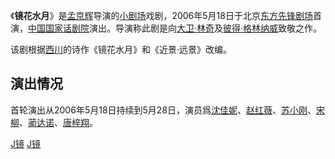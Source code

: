 《'''镜花水月'''》是[[孟京辉|孟京辉]]导演的[[小剧场|小剧场]]戏剧，2006年5月18日于北京[[东方先锋剧场|东方先锋剧场]]首演，[[中国国家话剧院|中国国家话剧院]]演出。导演称此剧是向[[大卫·林奇|大卫·林奇]]及[[彼得·格林纳威|彼得·格林纳威]]致敬之作。

该剧根据[[西川_(诗人)|西川]]的诗作《镜花水月》和《近景·远景》改编。

== 演出情况 ==

首轮演出从2006年5月18日持续到5月28日，演员爲[[沈佳妮|沈佳妮]]、[[赵红薇|赵红薇]]、[[苏小刚|苏小刚]]、[[宋柳|宋柳]]、[[蔺达诺|蔺达诺]]、[[唐梓翔|唐梓翔]]。

[[Category:中华人民共和国话剧剧目|J镜]]
[[Category:孟京辉作品|J镜]]